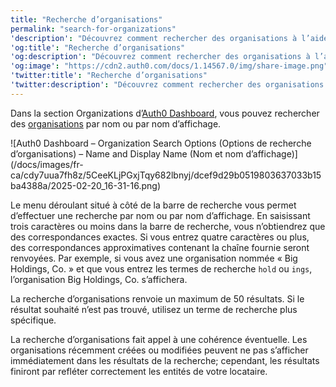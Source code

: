 ---
title: "Recherche d’organisations"
permalink: "search-for-organizations"
'description': "Découvrez comment rechercher des organisations à l’aide du Auth0 Dashboard."
'og:title': "Recherche d’organisations"
'og:description': "Découvrez comment rechercher des organisations à l’aide du Auth0 Dashboard."
'og:image': "https://cdn2.auth0.com/docs/1.14567.0/img/share-image.png"
'twitter:title': "Recherche d’organisations"
'twitter:description': "Découvrez comment rechercher des organisations à l’aide du Auth0 Dashboard."
---

Dans la section Organizations d’[Auth0 Dashboard](https://manage.auth0.com/#/organizations), vous pouvez rechercher des [organisations](/docs/fr-ca/manage-users/organizations/organizations-overview) par nom ou par nom d’affichage.

<Frame>![Auth0 Dashboard – Organization Search Options (Options de recherche d’organisations) – Name and Display Name (Nom et nom d’affichage)](/docs/images/fr-ca/cdy7uua7fh8z/5CeeKLjPGxjTqy682lbnyj/dcef9d29b0519803637033b15ba4388a/2025-02-20_16-31-16.png)</Frame>

Le menu déroulant situé à côté de la barre de recherche vous permet d’effectuer une recherche par nom ou par nom d’affichage. En saisissant trois caractères ou moins dans la barre de recherche, vous n’obtiendrez que des correspondances exactes. Si vous entrez quatre caractères ou plus, des correspondances approximatives contenant la chaîne fournie seront renvoyées. Par exemple, si vous avez une organisation nommée « Big Holdings, Co. » et que vous entrez les termes de recherche `hold` ou `ings`, l’organisation Big Holdings, Co. s’affichera.

La recherche d’organisations renvoie un maximum de 50 résultats. Si le résultat souhaité n’est pas trouvé, utilisez un terme de recherche plus spécifique.

<Warning>

La recherche d’organisations fait appel à une cohérence éventuelle. Les organisations récemment créées ou modifiées peuvent ne pas s’afficher immédiatement dans les résultats de la recherche; cependant, les résultats finiront par refléter correctement les entités de votre locataire.

</Warning>


